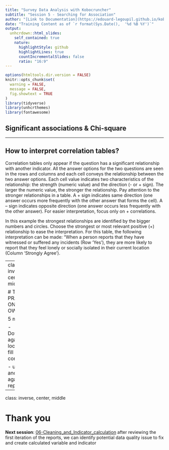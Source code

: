 ```yaml
---
title: "Survey Data Analysis with Kobocruncher"
subtitle: "Session 5 - Searching for Association"
author: "[Link to Documentation](https://edouard-legoupil.github.io/kobocruncher/) -- [Link to Previous Session](04-Setting_Crosstabulation.html) -- [Link to Next Session](06-Cleaning_and_Indicator_calculation.html)  "
date: "Training Content as of `r format(Sys.Date(),  '%d %B %Y')`"
output:
  unhcrdown::html_slides:
    self_contained: true
    nature:
      highlightStyle: github
      highlightLines: true
      countIncrementalSlides: false
      ratio: "16:9"
---
```


```r
options(htmltools.dir.version = FALSE)
knitr::opts_chunk$set(
  warning = FALSE,
  message = FALSE,
  fig.showtext = TRUE
)
library(tidyverse)
library(unhcrthemes)
library(fontawesome)
```


## Significant associations & Chi-square 

---

## How to interpret correlation tables? 



Correlation tables only appear if the question has a significant relationship with another indicator. All the answer options for the two questions are seen in the rows and columns and each cell conveys the relationship between the two answer options. Each cell value indicates two characteristics of the relationship: the strength (numeric value) and the direction (- or + sign). The larger the numeric value, the stronger the relationship. Pay attention to the stronger relationships in a table. A + sign indicates same direction (one answer occurs more frequently with the other answer that forms the cell). A – sign indicates opposite direction (one answer occurs less frequently with the other answer). For easier interpretation, focus only on + correlations.



In this example the strongest relationships are identified by the bigger numbers and circles. Choose the strongest or most relevant positive (+) relationship to ease the interpretation. For this table, the following interpretation can be made: “When a person reports that they have witnessed or suffered any incidents (Row ‘Yes’), they are more likely to report that they feel lonely or socially isolated in their current location (Column ‘Strongly Agree’).



---
class: inverse, center, middle

# TIME TO PRACTISE ON YOUR OWN 

5 minutes! 

 - Download again locally and fill in the correlation
 
 - upload and knit again your report
 
 
 
---
class: inverse, center, middle

# Thank you


__Next session__:  [06-Cleaning_and_Indicator_calculation](06-Cleaning_and_Indicator_calculation.html) after reviewing the first iteration of the reports, we can identify potential data quality issue to fix and create calculated variable and indicator 
